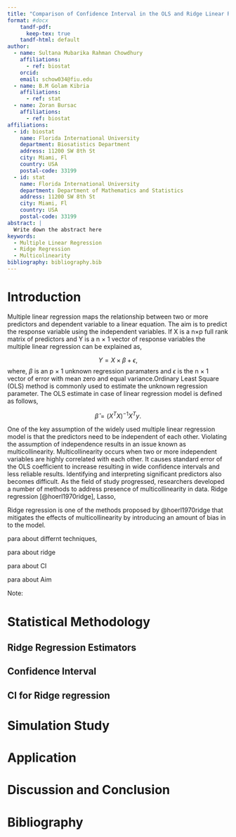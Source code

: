 ```yaml
---
title: "Comparison of Confidence Interval in the OLS and Ridge Linear Regression Model: A Comparative study via Simulation"
format: #docx
    tandf-pdf:
      keep-tex: true  
    tandf-html: default
author:
  - name: Sultana Mubarika Rahman Chowdhury
    affiliations:
      - ref: biostat
    orcid: 
    email: schow034@fiu.edu
  - name: B.M Golam Kibria
    affiliations:
      - ref: stat
  - name: Zoran Bursac
    affiliations:
      - ref: biostat
affiliations:
  - id: biostat
    name: Florida International University
    department: Biosatistics Department
    address: 11200 SW 8th St
    city: Miami, Fl
    country: USA
    postal-code: 33199
  - id: stat
    name: Florida International University
    department: Department of Mathematics and Statistics
    address: 11200 SW 8th St 
    city: Miami, Fl
    country: USA
    postal-code: 33199
abstract: |
  Write down the abstract here
keywords: 
  - Multiple Linear Regression
  - Ridge Regression
  - Multicolinearity
bibliography: bibliography.bib  
---
```


# Introduction

Multiple linear regression maps the relationship between two or more predictors and dependent variable to a linear equation. The aim is to predict the response variable using the independent variables. If X is a n×p full rank matrix of predictors and Y is a n × 1 vector of response variables the multiple linear regression can be explained as,

$$Y = X \times \beta + \epsilon, $$
where, $\beta$ is an p × 1 unknown regression paramaters and $\epsilon$ is the n × 1 vector of error with mean zero and equal variance.Ordinary Least Square (OLS) method is commonly used to estimate the unknown regression parameter. The OLS estimate in case of linear regression model is defined as follows, 

$$\hat{\beta} = (X^T X)^{-1} X^T y.$$

One of the key assumption of the widely used multiple linear regression model is that the predictors need to be independent of each other. Violating the assumption of independence 
results in an issue known as multicollinearity. Multicollinearity occurs when two or more independent variables are highly correlated with each other. It causes standard error of the OLS coefficient to increase resulting in wide confidence intervals and less reliable results. Identifying and interpreting significant predictors also becomes difficult. As the field of study progressed, researchers developed a number of methods to address presence of multicollinearity in data. Ridge regression [@hoerl1970ridge], Lasso, 

Ridge regression is one of the methods proposed by @hoerl1970ridge that mitigates the effects of multicollinearity by introducing an amount of bias in to the model.

para about differnt techniques, 

para about ridge

para about CI

para about Aim



 
Note: 

# Statistical Methodology

## Ridge Regression Estimators

## Confidence Interval

## CI for Ridge regression



# Simulation Study

# Application

# Discussion and Conclusion

# Bibliography
